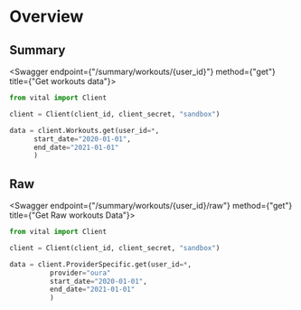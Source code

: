 
# Overview

## Summary

<Swagger endpoint={"/summary/workouts/{user_id}"} method={"get"} title={"Get workouts data"}>

```python
from vital import Client

client = Client(client_id, client_secret, "sandbox")

data = client.Workouts.get(user_id=*,
      start_date="2020-01-01",
      end_date="2021-01-01"
      )
```

</Swagger>

## Raw

<Swagger endpoint={"/summary/workouts/{user_id}/raw"} method={"get"} title={"Get Raw workouts Data"}>

```python
from vital import Client

client = Client(client_id, client_secret, "sandbox")

data = client.ProviderSpecific.get(user_id=*,
          provider="oura"
          start_date="2020-01-01",
          end_date="2021-01-01"
          )
```

</Swagger>
